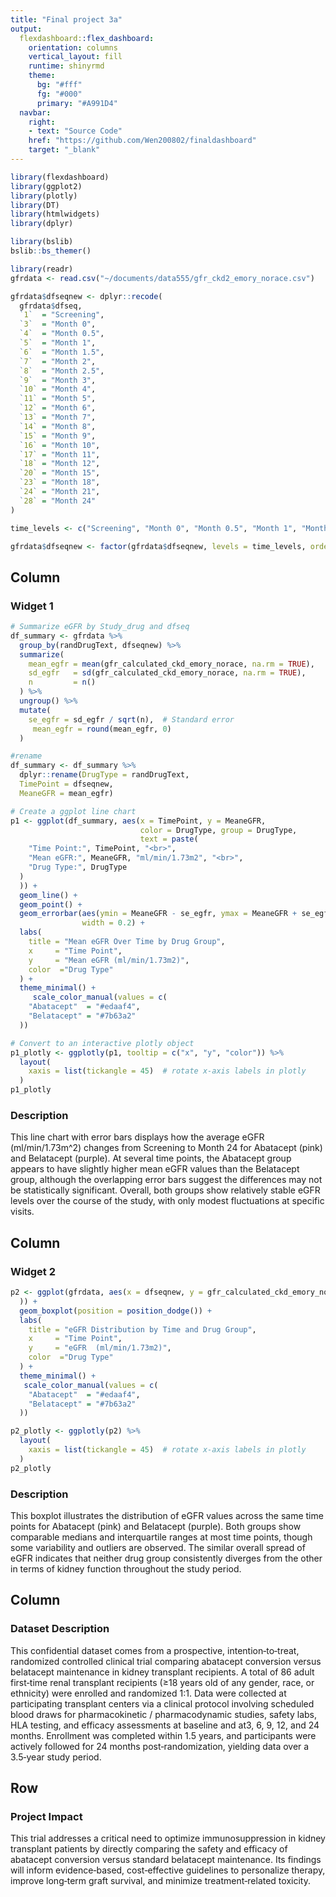 ```yaml
---
title: "Final project 3a"
output: 
  flexdashboard::flex_dashboard:
    orientation: columns
    vertical_layout: fill
    runtime: shinyrmd
    theme: 
      bg: "#fff"
      fg: "#000" 
      primary: "#A991D4"
  navbar:
    right:
    - text: "Source Code"
    href: "https://github.com/Wen200802/finaldashboard"
    target: "_blank"
---
```


```r
library(flexdashboard)
library(ggplot2)
library(plotly)
library(DT)
library(htmlwidgets)
library(dplyr)
```

```r
library(bslib)
bslib::bs_themer()
```

```r
library(readr)
gfrdata <- read.csv("~/documents/data555/gfr_ckd2_emory_norace.csv")
```

```r
gfrdata$dfseqnew <- dplyr::recode(
  gfrdata$dfseq,
  `1`  = "Screening",
  `3`  = "Month 0",
  `4`  = "Month 0.5",
  `5`  = "Month 1",
  `6`  = "Month 1.5",
  `7`  = "Month 2",
  `8`  = "Month 2.5",
  `9`  = "Month 3",
  `10` = "Month 4",
  `11` = "Month 5",
  `12` = "Month 6",
  `13` = "Month 7",
  `14` = "Month 8",
  `15` = "Month 9",
  `16` = "Month 10",
  `17` = "Month 11",
  `18` = "Month 12",
  `20` = "Month 15",
  `23` = "Month 18",
  `24` = "Month 21",
  `28` = "Month 24"
)

time_levels <- c("Screening", "Month 0", "Month 0.5", "Month 1", "Month 1.5", "Month 2", "Month 2.5", "Month 3", "Month 4", "Month 5", "Month 6", "Month 7", "Month 8", "Month 9", "Month 10", "Month 11", "Month 12", "Month 15", "Month 18", "Month 21", "Month 24")

gfrdata$dfseqnew <- factor(gfrdata$dfseqnew, levels = time_levels, ordered = TRUE)
```


Column {data-width=600}
-----------------------------------------------------------------------

### Widget 1

```r
# Summarize eGFR by Study_drug and dfseq
df_summary <- gfrdata %>%
  group_by(randDrugText, dfseqnew) %>%
  summarize(
    mean_egfr = mean(gfr_calculated_ckd_emory_norace, na.rm = TRUE),
    sd_egfr   = sd(gfr_calculated_ckd_emory_norace, na.rm = TRUE),
    n         = n()
  ) %>%
  ungroup() %>%
  mutate(
    se_egfr = sd_egfr / sqrt(n),  # Standard error
     mean_egfr = round(mean_egfr, 0)
  )

#rename
df_summary <- df_summary %>%
  dplyr::rename(DrugType = randDrugText,
  TimePoint = dfseqnew,
  MeaneGFR = mean_egfr)

# Create a ggplot line chart
p1 <- ggplot(df_summary, aes(x = TimePoint, y = MeaneGFR, 
                             color = DrugType, group = DrugType,
                             text = paste(
    "Time Point:", TimePoint, "<br>",
    "Mean eGFR:", MeaneGFR, "ml/min/1.73m2", "<br>",
    "Drug Type:", DrugType
  )
  )) +
  geom_line() +
  geom_point() +
  geom_errorbar(aes(ymin = MeaneGFR - se_egfr, ymax = MeaneGFR + se_egfr),
                width = 0.2) +
  labs(
    title = "Mean eGFR Over Time by Drug Group",
    x     = "Time Point",
    y     = "Mean eGFR (ml/min/1.73m2)",
    color  ="Drug Type"
  ) +
  theme_minimal() +
     scale_color_manual(values = c(
    "Abatacept"  = "#edaaf4",
    "Belatacept" = "#7b63a2"  
  ))

# Convert to an interactive plotly object
p1_plotly <- ggplotly(p1, tooltip = c("x", "y", "color")) %>%
  layout(
    xaxis = list(tickangle = 45)  # rotate x-axis labels in plotly
  )
p1_plotly
```


### Description
This line chart with error bars displays how the average eGFR (ml/min/1.73m^2) changes from Screening to Month 24 for Abatacept (pink) and Belatacept (purple). At several time points, the Abatacept group appears to have slightly higher mean eGFR values than the Belatacept group, although the overlapping error bars suggest the differences may not be statistically significant. Overall, both groups show relatively stable eGFR levels over the course of the study, with only modest fluctuations at specific visits.


Column {data-width=600}
-----------------------------------------------------------------------

### Widget 2

```r
p2 <- ggplot(gfrdata, aes(x = dfseqnew, y = gfr_calculated_ckd_emory_norace, color = randDrugText, group = randDrugText
  )) +
  geom_boxplot(position = position_dodge()) +
  labs(
    title = "eGFR Distribution by Time and Drug Group",
    x     = "Time Point",
    y     = "eGFR  (ml/min/1.73m2)",
    color  ="Drug Type"
  ) +
  theme_minimal() +
   scale_color_manual(values = c(
    "Abatacept"  = "#edaaf4",
    "Belatacept" = "#7b63a2"  
  ))

p2_plotly <- ggplotly(p2) %>%
  layout(
    xaxis = list(tickangle = 45)  # rotate x-axis labels in plotly
  )
p2_plotly
```


### Description
This boxplot illustrates the distribution of eGFR values across the same time points for Abatacept (pink) and Belatacept (purple). Both groups show comparable medians and interquartile ranges at most time points, though some variability and outliers are observed. The similar overall spread of eGFR indicates that neither drug group consistently diverges from the other in terms of kidney function throughout the study period.



Column {data-width=350}
-----------------------------------------------------------------------

### Dataset Description
This confidential dataset comes from a prospective, intention‐to‐treat, randomized controlled clinical trial comparing abatacept conversion versus belatacept maintenance in kidney transplant recipients. A total of 86 adult first‐time renal transplant recipients (≥18 years old of any gender, race, or ethnicity) were enrolled and randomized 1:1. Data were collected at participating transplant centers via a clinical protocol involving scheduled blood draws for pharmacokinetic / pharmacodynamic studies, safety labs, HLA testing, and efficacy assessments at baseline and at3, 6, 9, 12, and 24 months. Enrollment was completed within 1.5 years, and participants were actively followed for 24 months post‐randomization, yielding data over a 3.5‑year study period.



Row {data-height=100}
-----------------------------------------------------------------------

### Project Impact  
This trial addresses a critical need to optimize immunosuppression in kidney transplant patients by directly comparing the safety and efficacy of abatacept conversion versus standard belatacept maintenance. Its findings will inform evidence‑based, cost‑effective guidelines to personalize therapy, improve long‑term graft survival, and minimize treatment‑related toxicity.
